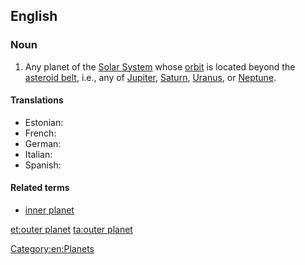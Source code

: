 ==English==

===Noun===
{{en-noun|sg=[[outer]] [[planet]]}}

# {{astronomy}} Any planet of the [[Solar System]] whose [[orbit]] is located beyond the [[asteroid belt]], i.e., any of [[Jupiter]], [[Saturn]], [[Uranus]], or [[Neptune]].

====Translations====
{{trans-top|planet of the Solar System with an orbit beyond the asteroid belt}}
* Estonian: {{t|et|välisplaneet}}
* French: {{t|fr|planète externe|f}}
* German: {{t|de|äußere Planet|m}}
* Italian: {{t|it|pianeta esterno|m}}
* Spanish: {{t|es|planeta externo|m}}
{{trans-bottom}}

====Related terms====
* [[inner planet]]

[[Category:en:Planets]]

[[et:outer planet]]
[[ta:outer planet]]